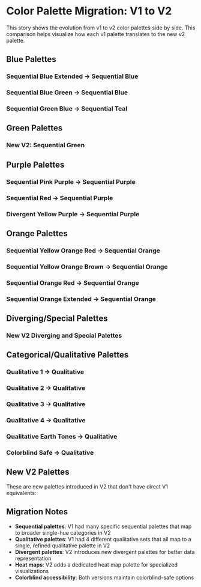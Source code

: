 
<Meta title="Design Systems/Color Palette Migration" />

# Color Palette Migration: V1 to V2

This story shows the evolution from v1 to v2 color palettes side by side. This comparison helps visualize how each v1 palette translates to the new v2 palette.

## Blue Palettes

### Sequential Blue Extended → Sequential Blue
<ColorPalette>
  <ColorItem
    title="V1: Sequential Blue Extended"
    colors={mapColorPalettesV1.sequential_blue_extended}
  />
  <ColorItem
    title="V2: Sequential Blue"
    colors={mapColorPalettesV2.sequential_blue}
  />
</ColorPalette>

### Sequential Blue Green → Sequential Blue
<ColorPalette>
  <ColorItem
    title="V1: Sequential Blue Green"
    colors={mapColorPalettesV1.sequential_blue_green}
  />
  <ColorItem
    title="V2: Sequential Blue"
    colors={mapColorPalettesV2.sequential_blue}
  />
</ColorPalette>

### Sequential Green Blue → Sequential Teal
<ColorPalette>
  <ColorItem
    title="V1: Sequential Green Blue"
    colors={mapColorPalettesV1.sequential_green_blue}
  />
  <ColorItem
    title="V2: Sequential Teal"
    colors={mapColorPalettesV2.sequential_teal}
  />
</ColorPalette>

## Green Palettes

### New V2: Sequential Green
<ColorPalette>
  <ColorItem
    title="V2: Sequential Green (New)"
    colors={mapColorPalettesV2.sequential_green}
  />
</ColorPalette>

## Purple Palettes

### Sequential Pink Purple → Sequential Purple
<ColorPalette>
  <ColorItem
    title="V1: Sequential Pink Purple"
    colors={mapColorPalettesV1.sequential_pink_purple}
  />
  <ColorItem
    title="V2: Sequential Purple"
    colors={mapColorPalettesV2.sequential_purple}
  />
</ColorPalette>

### Sequential Red → Sequential Purple
<ColorPalette>
  <ColorItem
    title="V1: Sequential Red"
    colors={mapColorPalettesV1.sequential_red}
  />
  <ColorItem
    title="V2: Sequential Purple"
    colors={mapColorPalettesV2.sequential_purple}
  />
</ColorPalette>

### Divergent Yellow Purple → Sequential Purple
<ColorPalette>
  <ColorItem
    title="V1: Divergent Yellow Purple"
    colors={mapColorPalettesV1.divergent_yellow_purple}
  />
  <ColorItem
    title="V2: Sequential Purple"
    colors={mapColorPalettesV2.sequential_purple}
  />
</ColorPalette>

## Orange Palettes

### Sequential Yellow Orange Red → Sequential Orange
<ColorPalette>
  <ColorItem
    title="V1: Sequential Yellow Orange Red"
    colors={mapColorPalettesV1.sequential_yellow_orange_red}
  />
  <ColorItem
    title="V2: Sequential Orange"
    colors={mapColorPalettesV2.sequential_orange}
  />
</ColorPalette>

### Sequential Yellow Orange Brown → Sequential Orange
<ColorPalette>
  <ColorItem
    title="V1: Sequential Yellow Orange Brown"
    colors={mapColorPalettesV1.sequential_yellow_orange_brown}
  />
  <ColorItem
    title="V2: Sequential Orange"
    colors={mapColorPalettesV2.sequential_orange}
  />
</ColorPalette>

### Sequential Orange Red → Sequential Orange
<ColorPalette>
  <ColorItem
    title="V1: Sequential Orange Red"
    colors={mapColorPalettesV1.sequential_orange_red}
  />
  <ColorItem
    title="V2: Sequential Orange"
    colors={mapColorPalettesV2.sequential_orange}
  />
</ColorPalette>

### Sequential Orange Extended → Sequential Orange
<ColorPalette>
  <ColorItem
    title="V1: Sequential Orange Extended"
    colors={mapColorPalettesV1.sequential_orange_extended}
  />
  <ColorItem
    title="V2: Sequential Orange"
    colors={mapColorPalettesV2.sequential_orange}
  />
</ColorPalette>

## Diverging/Special Palettes

### New V2 Diverging and Special Palettes
<ColorPalette>
  <ColorItem
    title="V2: Divergent Blue Cyan (New)"
    colors={mapColorPalettesV2.divergent_blue_cyan}
  />
  <ColorItem
    title="V2: Divergent Blue Purple (New)"
    colors={mapColorPalettesV2.divergent_blue_purple}
  />
  <ColorItem
    title="V2: Divergent Green Orange (New)"
    colors={mapColorPalettesV2.divergent_green_orange}
  />
  <ColorItem
    title="V2: Divergent Blue Orange (New)"
    colors={mapColorPalettesV2.divergent_blue_orange}
  />
</ColorPalette>

## Categorical/Qualitative Palettes

### Qualitative 1 → Qualitative
<ColorPalette>
  <ColorItem
    title="V1: Qualitative 1"
    colors={mapColorPalettesV1.qualitative1}
  />
  <ColorItem
    title="V2: Qualitative"
    colors={mapColorPalettesV2.qualitative}
  />
</ColorPalette>

### Qualitative 2 → Qualitative
<ColorPalette>
  <ColorItem
    title="V1: Qualitative 2"
    colors={mapColorPalettesV1.qualitative2}
  />
  <ColorItem
    title="V2: Qualitative"
    colors={mapColorPalettesV2.qualitative}
  />
</ColorPalette>

### Qualitative 3 → Qualitative
<ColorPalette>
  <ColorItem
    title="V1: Qualitative 3"
    colors={mapColorPalettesV1.qualitative3}
  />
  <ColorItem
    title="V2: Qualitative"
    colors={mapColorPalettesV2.qualitative}
  />
</ColorPalette>

### Qualitative 4 → Qualitative
<ColorPalette>
  <ColorItem
    title="V1: Qualitative 4"
    colors={mapColorPalettesV1.qualitative4}
  />
  <ColorItem
    title="V2: Qualitative"
    colors={mapColorPalettesV2.qualitative}
  />
</ColorPalette>

### Qualitative Earth Tones → Qualitative
<ColorPalette>
  <ColorItem
    title="V1: Qualitative Earth Tones"
    colors={mapColorPalettesV1.qualitative_earth_tones}
  />
  <ColorItem
    title="V2: Qualitative"
    colors={mapColorPalettesV2.qualitative}
  />
</ColorPalette>

### Colorblind Safe → Qualitative
<ColorPalette>
  <ColorItem
    title="V1: Colorblind Safe"
    colors={mapColorPalettesV1.colorblindsafe}
  />
  <ColorItem
    title="V2: Qualitative (Colorblind-friendly)"
    colors={mapColorPalettesV2.qualitative}
  />
</ColorPalette>

## New V2 Palettes

These are new palettes introduced in V2 that don't have direct V1 equivalents:

<ColorPalette>
  <ColorItem
    title="V2: Sequential Green"
    colors={mapColorPalettesV2.sequential_green}
  />
  <ColorItem
    title="V2: Divergent Blue Cyan"
    colors={mapColorPalettesV2.divergent_blue_cyan}
  />
  <ColorItem
    title="V2: Divergent Blue Purple"
    colors={mapColorPalettesV2.divergent_blue_purple}
  />
  <ColorItem
    title="V2: Divergent Green Orange"
    colors={mapColorPalettesV2.divergent_green_orange}
  />
  <ColorItem
    title="V2: Divergent Blue Orange"
    colors={mapColorPalettesV2.divergent_blue_orange}
  />
</ColorPalette>

## Migration Notes

- **Sequential palettes**: V1 had many specific sequential palettes that map to broader single-hue categories in V2
- **Qualitative palettes**: V1 had 4 different qualitative sets that all map to a single, refined qualitative palette in V2
- **Divergent palettes**: V2 introduces new divergent palettes for better data representation
- **Heat maps**: V2 adds a dedicated heat map palette for specialized visualizations
- **Colorblind accessibility**: Both versions maintain colorblind-safe options